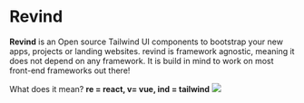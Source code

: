 
# Revind

**Revind** is an Open source Tailwind UI components to bootstrap your new apps, projects or landing websites. revind is framework agnostic, meaning it does not depend on any framework. It is build in mind to work on most front-end frameworks out there!

What does it mean? **re = react, v= vue, ind = tailwind**
<Bleed>
  <Image src="/demo.png" width={2288} height={1974} layout="intrinsic" />
</Bleed>
